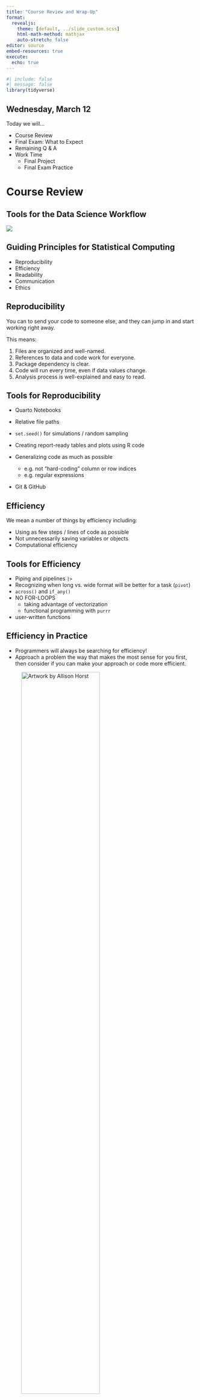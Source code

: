 ```yaml
---
title: "Course Review and Wrap-Up"
format: 
  revealjs:
    theme: [default, ../slide_custom.scss]
    html-math-method: mathjax
    auto-stretch: false
editor: source
embed-resources: true
execute:
  echo: true
---
```


```r
#| include: false
#| message: false
library(tidyverse)
```


## Wednesday, March 12

Today we will...

+ Course Review
+ Final Exam: What to Expect
+ Remaining Q & A
+ Work Time
  + Final Project
  + Final Exam Practice


# Course Review


## Tools for the Data Science Workflow 

![](images/ds-stat331.png)

## Guiding Principles for Statistical Computing

- Reproducibility
- Efficiency
- Readability
- Communication
- Ethics

## Reproducibility


You can to send your code to someone else, and they can jump in and start working right away.

This means:

:::{.incremental}
1.  Files are organized and well-named.
2.  References to data and code work for everyone.
3.  Package dependency is clear.
4.  Code will run every time, even if data values change.
5.  Analysis process is well-explained and easy to read.
:::

## Tools for Reproducibility

- Quarto Notebooks

- Relative file paths

- `set.seed()` for simulations / random sampling

- Creating report-ready tables and plots using R code

- Generalizing code as much as possible 
    - e.g. not "hard-coding" column or row indices
    - e.g. regular expressions
    
- Git & GitHub

## Efficiency

We mean a number of things by efficiency including:

- Using as few steps / lines of code as possible
- Not unnecessarily saving variables or objects
- Computational efficiency

## Tools for Efficiency

- Piping and pipelines `|>`
- Recognizing when long vs. wide format will be better for a task (`pivot`)
- `across()` and `if_any()`
- NO FOR-LOOPS
  - taking advantage of vectorization
  - functional programming with `purrr`
- user-written functions

## Efficiency in Practice

- Programmers will always be searching for efficiency!
- Approach a problem the way that makes the most sense for you first, then consider if you can make your approach or code more efficient.


![Artwork by Allison Horst](https://cdn.myportfolio.com/45214904-6a61-4e23-98d6-b140f8654a40/66ad455b-a0fc-4c61-8a5c-fb091f8b7f36_rw_3840.png?h=b4d401a70fe73cc06ad53aeae285981f){width=70% fig-align="center"}

## Readability

- Hopefully your code can read line a sentence!
- Other's and your future self will thank you
- With big projects you will be writing 1,000's of lines of code -- messy code gets exponentially more difficult to read


## Tools for Readability

- Piping and pipelines `|>`
- Coding style (spacing, new lines, etc.)
- Using `tidyverse` packages / functions
- Quarto notebooks

![Artwork by Allison Horst](https://cdn.myportfolio.com/45214904-6a61-4e23-98d6-b140f8654a40/d56e252c-00fa-4ff5-ab0b-d1c9acf8a3af_rw_3840.png?h=2ba18085780095aae67dd590543f45c0){width=50% position="center"}

## Communication

- Communication may come in many forms:
  - emailing your boss / colleague about an analysis
  - presenting to clients
  - writing a memo for your company
  - writing a news article
  - writing an academic paper
  - creating an infographic instagram post
  - creating documentation on GitHub
  - etc....

## Communication

:::incremental
- How well you code doesn't really matter unless you can effectively communicate what you did and found!
- I CANNOT STRESS THIS ENOUGH
::::

![Allison Horst](https://cdn.myportfolio.com/45214904-6a61-4e23-98d6-b140f8654a40/1cf11f57-5d06-43bf-8916-d4a79465a758_rw_3840.png?h=cf36c447540c186eb0b4929c6e434781){width=70%}

## Tools for Communication

- Quarto notebooks
- Thoughtful plots and tables (`ggplot` and `kable`/`gt`)
- GitHub
- I yelled at you about this a bunch
- Pay attention to how others communicate statistical findings


## Ethics

- Data has context
- How are variables defined?
- Where / who does the data come from?
- What is the potential impact of your analysis?
- What does a plot emphasize or potentially cover-up?

## My two-cents

:::incremental
1. Be curious about your data

2. Take a beat when you run into coding errors

3. Organize your &$!#% files

4. Find people whose work you admire and integrate what they do into your workflow

5. Take pride in your work!
:::

. . .

![Artwork by Allison Horst](https://cdn.myportfolio.com/45214904-6a61-4e23-98d6-b140f8654a40/358e3ecd-32dd-493b-a2b0-12bafabf186c_rw_3840.png?h=abaaebface306d76e18cd58c9d940fbd){width=40% position="center"}

## Course Feedback Discussion

In groups of 4 discuss...

1. Which activities did you find most interesting?

2. What was the most challenging part of the course?

3. Is there anything you wish you learned that we didn't cover?

4. What helped you when you felt stuck on a problem and/or were debugging code?

5. What are 1 or 2 of your biggest take-aways from the course?


## Take Advanced R!

- STAT 431
- Topics can include:
  - more advanced visualization
  - websites & graphical user interfaces
  - data from API's
  - webscraping
  - writing packages
  - more advanced statistical algorithms
  
  
# Final Exam

## Final Exam: What to Expect

+ The exam is worth a total of 100 points and has 2 parts: General Questions, and Short Answer
+ You will have 2 hours and 50 minutes for the entire exam.
+ You will complete Part 1: General Questions first. 
  + This part is closed note and closed computer.
+ Part 2: Short Answer.
  + A .qmd starter file will be opened at the start of each final.
  + Any non-human online resources other than ChatGPT allowed
  + I will pass out paper copies of the questions.


## Final Exam: What to Expect

The exam is **cumulative** so you can expect:

+ Data manipulations with `dplyr` and `tidyr`.
+ Data visualizations with `ggplot`.
+ Working with special variable types: strings, factors, and/or dates.

## Final Exam: What to Expect

There is an emphasis on the material since the midterm:

+ Function writing.
+ Functional programming with `map`.
+ Statistical modeling with `lm`.
+ Simulation
  + Statistical distributions (`rnorm`, `dunif`, etc.)
  + Sampling from a finite population (`sample` and `slice_sample`)
+ Nicely formatted tables

## Final Exam: What to Expect

Common Final --  Saturday from 1:10pm - 4pm

:::{.columns}
:::{.column}
- Room [42-0205E](https://afd.calpoly.edu/facilities/campus-maps/building-floor-plans/docs/building%20042-0_robert%20a.%20mott%20athletics%20center.pdf)
- **Come to campus early if you drive and park**
- [Road closures](https://content-calpoly-edu.s3.amazonaws.com/deanofstudents/1/images/ADOS/St.%20Patty%27s%20Public%20Map-V8.pdf) may still slow things down in the afternoon
:::
:::{.column}

![](images/cal_poly_map.png)

:::
:::
## Office Hours


- Normal times this week:
  - Thursday 10 - 11am
  - Friday 11am - 12pm

- During Finals:
  - Tuesday and Wednesday by appointment if you would like to discuss your final project report



# Final Exam + Final Project Q & A


## To do...

+ **Course Evaluation**
  + Closes **Friday, 3/14 at 11:59pm**.

+ **Final Exam**
  + Saturday 3/15 from 1:10 - 4:00pm.
  + Alternative times as scheduled and confirmed.
  
+ **Final Project Report**
  + Due **Wednesday, 3/19 at 11:59pm**.
  
  